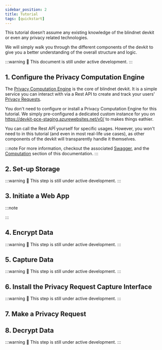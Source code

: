 ```yaml
---
sidebar_position: 2
title: Tutorial
tags: [quickstart]
---
```


This tutorial doesn’t assume any existing knowledge of the blindnet devkit or even any privacy related technologies.

We will simply walk you through the different components of the devkit to give you a better understanding of the overall structure and logic.

:::warning
:construction_worker: This document is still under active development.
:::

## 1. Configure the Privacy Computation Engine

The [Privacy Computation Engine](./computation) is the core of blindnet devkit.
It is a simple service you can interact with via a Rest API to create and track your users' [Privacy Requests](/docs/references/lexicon#privacy-request).

You don't need to configure or install a Privacy Computation Engine for this tutorial.
We simply pre-configured a dedicated custom instance for you on https://devkit-pce-staging.azurewebsites.net/v0/ to makes things eathier.

You can call the Rest APÏ yourself for specific usages.
However, you won't need to in this tutorial (and even in most real-life use cases), as other components of the devkit will transparently handle it themselves.

:::note
For more information, checkout the associated [Swagger](https://devkit-pce-staging.azurewebsites.net/swagger/), and the [Computation](./computation/) section of this documentation.
:::

## 2. Set-up Storage

:::warning
:construction_worker: This step is still under active development.
:::

## 3. Initiate a Web App

:::note

:::

## 4. Encrypt Data

:::warning
:construction_worker: This step is still under active development.
:::

## 5. Capture Data

:::warning
:construction_worker: This step is still under active development.
:::

## 6. Install the Privacy Request Capture Interface

:::warning
:construction_worker: This step is still under active development.
:::

## 7. Make a Privacy Request

## 8. Decrypt Data

:::warning
:construction_worker: This step is still under active development.
:::
